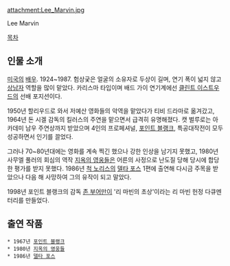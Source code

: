 attachment:Lee_Marvin.jpg

Lee Marvin

[[목차]]

== 인물 소개 ==
[[미국]]의 [[배우]]. 1924~1987. 험상궂은 얼굴의 소유자로 두상이 길며, 연기 폭이 넓지 않고 [[상남자]] 역할을 많이 맡았다. 카리스마 타입이며 배드 가이 연기계에선 [[클린트 이스트우드]]의 선배 포지션이다. 

1950년 할리우드로 와서 저예산 영화들의 악역을 맡았다가 티비 드라마로 옮겨갔고, 1964년 돈 시겔 감독의 킬러스의 주연을 맡으면서 급격히 유명해졌다. 캣 벌루로는 아카데미 남우 주연상까지 받았으며 4인의 프로페셔널, [[포인트 블랭크]], 특공대작전이 모두 성공하면서 인기를 끌었다. 

그러나 70~80년대에는 영화를 계속 찍긴 했으나 강한 인상을 남기지 못했고, 1980년 사무엘 풀러의 회심의 역작 [[지옥의 영웅들]]은 어른의 사정으로 난도질 당해 당시에 합당한 평가를 받지 못했다. 1986년 [[척 노리스]]의 [[델타 포스]] 1편에 출연해 다시금 주목을 받았으나 다음 해 사망하여 그의 유작이 되고 말았다.

1998년 포인트 블랭크의 감독 [[존 부어만]]이 '리 마빈의 초상'이라는 리 마빈 헌정 다큐멘터리를 만들었다.

== 출연 작품 ==
 * 1967년 [[포인트 블랭크]]
 * 1980년 [[지옥의 영웅들]]
 * 1986년 [[델타 포스]]

